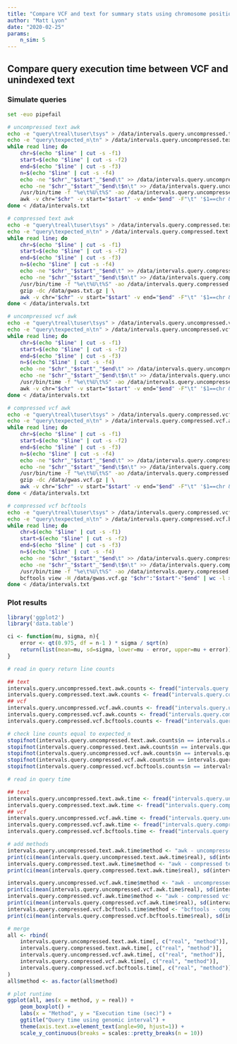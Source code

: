 ```yaml
---
title: "Compare VCF and text for summary stats using chromosome position interval"
author: "Matt Lyon"
date: "2020-02-25"
params:
    n_sim: 5
---
```


## Compare query execution time between VCF and unindexed text

### Simulate queries

```bash
set -euo pipefail

# uncompressed text awk
echo -e "query\treal\tuser\tsys" > /data/intervals.query.uncompressed.text.awk.time.txt
echo -e "query\texpected_n\tn" > /data/intervals.query.uncompressed.text.awk.counts.txt
while read line; do
    chr=$(echo "$line" | cut -s -f1)
    start=$(echo "$line" | cut -s -f2)
    end=$(echo "$line" | cut -s -f3)
    n=$(echo "$line" | cut -s -f4)
    echo -ne "$chr"_"$start"_"$end\t" >> /data/intervals.query.uncompressed.text.awk.time.txt
    echo -ne "$chr"_"$start"_"$end\t$n\t" >> /data/intervals.query.uncompressed.text.awk.counts.txt
    /usr/bin/time -f "%e\t%U\t%S" -ao /data/intervals.query.uncompressed.text.awk.time.txt \
    awk -v chr="$chr" -v start="$start" -v end="$end" -F"\t" '$1==chr && $2>start && $2<end' /data/gwas.txt | wc -l >> /data/intervals.query.uncompressed.text.awk.counts.txt
done < /data/intervals.txt

# compressed text awk
echo -e "query\treal\tuser\tsys" > /data/intervals.query.compressed.text.awk.time.txt
echo -e "query\texpected_n\tn" > /data/intervals.query.compressed.text.awk.counts.txt
while read line; do
    chr=$(echo "$line" | cut -s -f1)
    start=$(echo "$line" | cut -s -f2)
    end=$(echo "$line" | cut -s -f3)
    n=$(echo "$line" | cut -s -f4)
    echo -ne "$chr"_"$start"_"$end\t" >> /data/intervals.query.compressed.text.awk.time.txt
    echo -ne "$chr"_"$start"_"$end\t$n\t" >> /data/intervals.query.compressed.text.awk.counts.txt
    /usr/bin/time -f "%e\t%U\t%S" -ao /data/intervals.query.compressed.text.awk.time.txt \
    gzip -dc /data/gwas.txt.gz | \
    awk -v chr="$chr" -v start="$start" -v end="$end" -F"\t" '$1==chr && $2>start && $2<end' | wc -l >> /data/intervals.query.compressed.text.awk.counts.txt
done < /data/intervals.txt

# uncompressed vcf awk
echo -e "query\treal\tuser\tsys" > /data/intervals.query.uncompressed.vcf.awk.time.txt
echo -e "query\texpected_n\tn" > /data/intervals.query.uncompressed.vcf.awk.counts.txt
while read line; do
    chr=$(echo "$line" | cut -s -f1)
    start=$(echo "$line" | cut -s -f2)
    end=$(echo "$line" | cut -s -f3)
    n=$(echo "$line" | cut -s -f4)
    echo -ne "$chr"_"$start"_"$end\t" >> /data/intervals.query.uncompressed.vcf.awk.time.txt
    echo -ne "$chr"_"$start"_"$end\t$n\t" >> /data/intervals.query.uncompressed.vcf.awk.counts.txt
    /usr/bin/time -f "%e\t%U\t%S" -ao /data/intervals.query.uncompressed.vcf.awk.time.txt \
    awk -v chr="$chr" -v start="$start" -v end="$end" -F"\t" '$1==chr && $2>start && $2<end' /data/gwas.vcf | wc -l >> /data/intervals.query.uncompressed.vcf.awk.counts.txt
done < /data/intervals.txt

# compressed vcf awk
echo -e "query\treal\tuser\tsys" > /data/intervals.query.compressed.vcf.awk.time.txt
echo -e "query\texpected_n\tn" > /data/intervals.query.compressed.vcf.awk.counts.txt
while read line; do
    chr=$(echo "$line" | cut -s -f1)
    start=$(echo "$line" | cut -s -f2)
    end=$(echo "$line" | cut -s -f3)
    n=$(echo "$line" | cut -s -f4)
    echo -ne "$chr"_"$start"_"$end\t" >> /data/intervals.query.compressed.vcf.awk.time.txt
    echo -ne "$chr"_"$start"_"$end\t$n\t" >> /data/intervals.query.compressed.vcf.awk.counts.txt
    /usr/bin/time -f "%e\t%U\t%S" -ao /data/intervals.query.compressed.vcf.awk.time.txt \
    gzip -dc /data/gwas.vcf.gz | \
    awk -v chr="$chr" -v start="$start" -v end="$end" -F"\t" '$1==chr && $2>start && $2<end' | wc -l >> /data/intervals.query.compressed.vcf.awk.counts.txt
done < /data/intervals.txt

# compressed vcf bcftools
echo -e "query\treal\tuser\tsys" > /data/intervals.query.compressed.vcf.bcftools.time.txt
echo -e "query\texpected_n\tn" > /data/intervals.query.compressed.vcf.bcftools.counts.txt
while read line; do
    chr=$(echo "$line" | cut -s -f1)
    start=$(echo "$line" | cut -s -f2)
    end=$(echo "$line" | cut -s -f3)
    n=$(echo "$line" | cut -s -f4)
    echo -ne "$chr"_"$start"_"$end\t" >> /data/intervals.query.compressed.vcf.bcftools.time.txt
    echo -ne "$chr"_"$start"_"$end\t$n\t" >> /data/intervals.query.compressed.vcf.bcftools.counts.txt
    /usr/bin/time -f "%e\t%U\t%S" -ao /data/intervals.query.compressed.vcf.bcftools.time.txt \
    bcftools view -H /data/gwas.vcf.gz "$chr":"$start"-"$end" | wc -l >> /data/intervals.query.compressed.vcf.bcftools.counts.txt
done < /data/intervals.txt
```

### Plot results

```r
library('ggplot2')
library('data.table')

ci <- function(mu, sigma, n){
    error <- qt(0.975, df = n-1 ) * sigma / sqrt(n)
    return(list(mean=mu, sd=sigma, lower=mu - error, upper=mu + error))
}

# read in query return line counts

## text
intervals.query.uncompressed.text.awk.counts <- fread("intervals.query.uncompressed.text.awk.counts.txt")
intervals.query.compressed.text.awk.counts <- fread("intervals.query.compressed.text.awk.counts.txt")
## vcf
intervals.query.uncompressed.vcf.awk.counts <- fread("intervals.query.uncompressed.vcf.awk.counts.txt")
intervals.query.compressed.vcf.awk.counts <- fread("intervals.query.compressed.vcf.awk.counts.txt")
intervals.query.compressed.vcf.bcftools.counts <- fread("intervals.query.compressed.vcf.bcftools.counts.txt")

# check line counts equal to expected_n
stopifnot(intervals.query.uncompressed.text.awk.counts$n == intervals.query.uncompressed.text.awk.counts$expected_n)
stopifnot(intervals.query.compressed.text.awk.counts$n == intervals.query.compressed.text.awk.counts$expected_n)
stopifnot(intervals.query.uncompressed.vcf.awk.counts$n == intervals.query.uncompressed.vcf.awk.counts$expected_n)
stopifnot(intervals.query.compressed.vcf.awk.counts$n == intervals.query.compressed.vcf.awk.counts$expected_n)
stopifnot(intervals.query.compressed.vcf.bcftools.counts$n == intervals.query.compressed.vcf.bcftools.counts$expected_n)

# read in query time

## text
intervals.query.uncompressed.text.awk.time <- fread("intervals.query.uncompressed.text.awk.time.txt")
intervals.query.compressed.text.awk.time <- fread("intervals.query.compressed.text.awk.time.txt")
## vcf
intervals.query.uncompressed.vcf.awk.time <- fread("intervals.query.uncompressed.vcf.awk.time.txt")
intervals.query.compressed.vcf.awk.time <- fread("intervals.query.compressed.vcf.awk.time.txt")
intervals.query.compressed.vcf.bcftools.time <- fread("intervals.query.compressed.vcf.bcftools.time.txt")

# add methods
intervals.query.uncompressed.text.awk.time$method <- "awk - uncompressed text"
print(ci(mean(intervals.query.uncompressed.text.awk.time$real), sd(intervals.query.uncompressed.text.awk.time$real), nrow(intervals.query.uncompressed.text.awk.time)))
intervals.query.compressed.text.awk.time$method <- "awk - compressed text"
print(ci(mean(intervals.query.compressed.text.awk.time$real), sd(intervals.query.compressed.text.awk.time$real), nrow(intervals.query.compressed.text.awk.time)))

intervals.query.uncompressed.vcf.awk.time$method <- "awk - uncompressed vcf"
print(ci(mean(intervals.query.uncompressed.vcf.awk.time$real), sd(intervals.query.uncompressed.vcf.awk.time$real), nrow(intervals.query.uncompressed.vcf.awk.time)))
intervals.query.compressed.vcf.awk.time$method <- "awk - compressed vcf"
print(ci(mean(intervals.query.compressed.vcf.awk.time$real), sd(intervals.query.compressed.vcf.awk.time$real), nrow(intervals.query.compressed.vcf.awk.time)))
intervals.query.compressed.vcf.bcftools.time$method <- "bcftools - compressed vcf"
print(ci(mean(intervals.query.compressed.vcf.bcftools.time$real), sd(intervals.query.compressed.vcf.bcftools.time$real), nrow(intervals.query.compressed.vcf.bcftools.time)))

# merge
all <- rbind(
    intervals.query.uncompressed.text.awk.time[, c("real", "method")],
    intervals.query.compressed.text.awk.time[, c("real", "method")],
    intervals.query.uncompressed.vcf.awk.time[, c("real", "method")],
    intervals.query.compressed.vcf.awk.time[, c("real", "method")],
    intervals.query.compressed.vcf.bcftools.time[, c("real", "method")]
)
all$method <- as.factor(all$method)

# plot runtime
ggplot(all, aes(x = method, y = real)) +
    geom_boxplot() +
    labs(x = "Method", y = "Execution time (sec)") +
    ggtitle("Query time using genomic interval") +
    theme(axis.text.x=element_text(angle=90, hjust=1)) +
    scale_y_continuous(breaks = scales::pretty_breaks(n = 10))
```